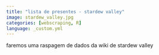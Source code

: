 ```yaml
---
title: "lista de presentes - stardew valley"
image: stardew_valley.jpg
categories: [webscraping, R]
language: _custom.yml
---
```


faremos uma raspagem de dados da wiki de stardew valley